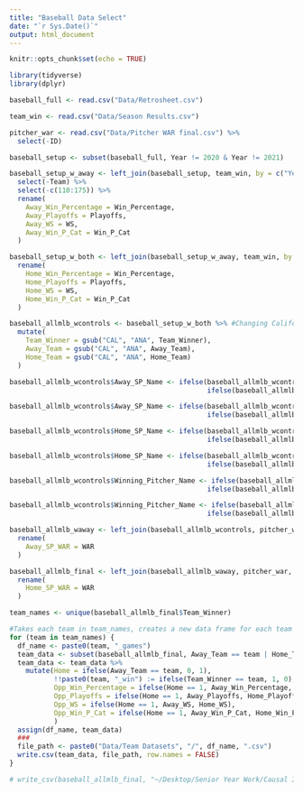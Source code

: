 ```yaml
---
title: "Baseball Data Select" 
date: "`r Sys.Date()`"
output: html_document
---
```


```r
knitr::opts_chunk$set(echo = TRUE)
```

```r
library(tidyverse)
library(dplyr)

baseball_full <- read.csv("Data/Retrosheet.csv")

team_win <- read.csv("Data/Season Results.csv")

pitcher_war <- read.csv("Data/Pitcher WAR final.csv") %>%
  select(-ID)

baseball_setup <- subset(baseball_full, Year != 2020 & Year != 2021)

baseball_setup_w_away <- left_join(baseball_setup, team_win, by = c("Year" = "Year","Away_Team" = "Team_Abb")) %>% #Adding away team win percentage
  select(-Team) %>%
  select(-c(110:175)) %>%
  rename(
    Away_Win_Percentage = Win_Percentage,
    Away_Playoffs = Playoffs,
    Away_WS = WS,
    Away_Win_P_Cat = Win_P_Cat
  )

baseball_setup_w_both <- left_join(baseball_setup_w_away, team_win, by = c("Year" = "Year", "Home_Team" = "Team_Abb")) %>% #Adding home team win percentage
  rename(
    Home_Win_Percentage = Win_Percentage,
    Home_Playoffs = Playoffs,
    Home_WS = WS,
    Home_Win_P_Cat = Win_P_Cat
  )

baseball_allmlb_wcontrols <- baseball_setup_w_both %>% #Changing California Angels to ANA Angels
  mutate(
    Team_Winner = gsub("CAL", "ANA", Team_Winner),
    Away_Team = gsub("CAL", "ANA", Away_Team),
    Home_Team = gsub("CAL", "ANA", Home_Team)
  )

baseball_allmlb_wcontrols$Away_SP_Name <- ifelse(baseball_allmlb_wcontrols$Away_SP_Name == "Kendry MIAres", "Kendry Flores",
                                                 ifelse(baseball_allmlb_wcontrols$Away_SP_Name == "Gavin MIAyd", "Gavin Floyd", baseball_allmlb_wcontrols$Away_SP_Name))

baseball_allmlb_wcontrols$Away_SP_Name <- ifelse(baseball_allmlb_wcontrols$Away_SP_Name == "Randy MIAres", "Randy Flores",
                                                 ifelse(baseball_allmlb_wcontrols$Away_SP_Name == "Bryce MIArie", "Bryce Florie", baseball_allmlb_wcontrols$Away_SP_Name))

baseball_allmlb_wcontrols$Home_SP_Name <- ifelse(baseball_allmlb_wcontrols$Home_SP_Name == "Kendry MIAres", "Kendry Flores",
                                                 ifelse(baseball_allmlb_wcontrols$Home_SP_Name == "Gavin MIAyd", "Gavin Floyd", baseball_allmlb_wcontrols$Home_SP_Name))

baseball_allmlb_wcontrols$Home_SP_Name <- ifelse(baseball_allmlb_wcontrols$Home_SP_Name == "Randy MIAres", "Randy Flores",
                                                 ifelse(baseball_allmlb_wcontrols$Home_SP_Name == "Bryce MIArie", "Bryce Florie", baseball_allmlb_wcontrols$Home_SP_Name))

baseball_allmlb_wcontrols$Winning_Pitcher_Name <- ifelse(baseball_allmlb_wcontrols$Winning_Pitcher_Name == "Kendry MIAres", "Kendry Flores",
                                                 ifelse(baseball_allmlb_wcontrols$Winning_Pitcher_Name == "Gavin MIAyd", "Gavin Floyd", baseball_allmlb_wcontrols$Winning_Pitcher_Name))

baseball_allmlb_wcontrols$Winning_Pitcher_Name <- ifelse(baseball_allmlb_wcontrols$Winning_Pitcher_Name == "Randy MIAres", "Randy Flores",
                                                 ifelse(baseball_allmlb_wcontrols$Winning_Pitcher_Name == "Bryce MIArie", "Bryce Florie", baseball_allmlb_wcontrols$Winning_Pitcher_Name))

baseball_allmlb_waway <- left_join(baseball_allmlb_wcontrols, pitcher_war, by = c("Year" = "Year", "Away_SP_Name" = "Name")) %>%
  rename(
    Away_SP_WAR = WAR
  )

baseball_allmlb_final <- left_join(baseball_allmlb_waway, pitcher_war, by = c("Year" = "Year", "Home_SP_Name" = "Name")) %>%
  rename(
    Home_SP_WAR = WAR
  )

team_names <- unique(baseball_allmlb_final$Team_Winner)

#Takes each team in team_names, creates a new data frame for each team involving only games that team played, creates a new variable called Home (1 if Home, 0 if Away), and creates another new variable called teamabbreviation_win (eg. TEX_win) (1 if Win, 0 if Loss)
for (team in team_names) {
  df_name <- paste0(team, "_games")
  team_data <- subset(baseball_allmlb_final, Away_Team == team | Home_Team == team)
  team_data <- team_data %>%
    mutate(Home = ifelse(Away_Team == team, 0, 1),
           !!paste0(team, "_win") := ifelse(Team_Winner == team, 1, 0),
           Opp_Win_Percentage = ifelse(Home == 1, Away_Win_Percentage, Home_Win_Percentage),
           Opp_Playoffs = ifelse(Home == 1, Away_Playoffs, Home_Playoffs),
           Opp_WS = ifelse(Home == 1, Away_WS, Home_WS),
           Opp_Win_P_Cat = ifelse(Home == 1, Away_Win_P_Cat, Home_Win_P_Cat)
           )
  assign(df_name, team_data)
  ###
  file_path <- paste0("Data/Team Datasets", "/", df_name, ".csv")
  write.csv(team_data, file_path, row.names = FALSE)
}

# write_csv(baseball_allmlb_final, "~/Desktop/Senior Year Work/Causal Inference/Clean Data/Baseball_allmlb_Clean.csv")
```